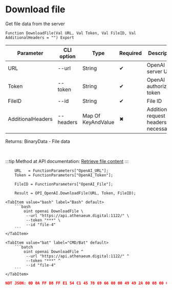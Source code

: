 ﻿---
sidebar_position: 4
description: Download file and other functions to work with OpenAI in the Open Integration Package, a free open-source integration library for 1C:Enterprise 8, OneScript and CLI
keywords: [1C, 1С, 1С:Enterprise, 1С:Enterprise 8.3, API, Integration, Services, Exchange, OneScript, CLI, OpenAI]
---


# Download file
 Get file data from the server



`Function DownloadFile(Val URL, Val Token, Val FileID, Val AdditionalHeaders = "") Export`

  | Parameter | CLI option | Type | Required | Description |
  |-|-|-|-|-|
  | URL | --url | String | &#x2714; | OpenAI server URL |
  | Token | --token | String | &#x2714; | OpenAI authorization token |
  | FileID | --id | String | &#x2714; | File ID |
  | AdditionalHeaders | --headers | Map Of KeyAndValue | &#x2716; | Additional request headers, if necessary |

  
  Returns:  BinaryData - File data

<br/>

:::tip
Method at API documentation: [Retrieve file content](https://platform.openai.com/docs/api-reference/files/retrieve-contents)
:::
<br/>



```bsl title="1C:Enterprise/OneScript code example"
    URL   = FunctionParameters["OpenAI_URL"];
    Token = FunctionParameters["OpenAI_Token"];

    FileID = FunctionParameters["OpenAI_File"];

    Result = OPI_OpenAI.DownloadFile(URL, Token, FileID);
```
 

 <Tabs>
  
    <TabItem value="bash" label="Bash" default>
        ```bash
            oint openai DownloadFile \
             --url "https://api.athenaeum.digital:1122/" \
             --token "***" \
             --id "file-4"
        ```
    </TabItem>
  
    <TabItem value="bat" label="CMD/Bat" default>
        ```batch
            oint openai DownloadFile ^
             --url "https://api.athenaeum.digital:1122/" ^
             --token "***" ^
             --id "file-4"
        ```
    </TabItem>
</Tabs>


```json title="Result"
NOT JSON: 0D 0A FF D8 FF E1 54 C1 45 78 69 66 00 00 49 49 2A 00 08 00 00 00 0B 00 0E 01 02 00 20 00 00 00 92 00 00 00 0F 01 02 00 05 00 00 00 B2 00 00 00 10 01 02 00 07 00 00 00 B8 00 00 00 12 01 03 00…
```
